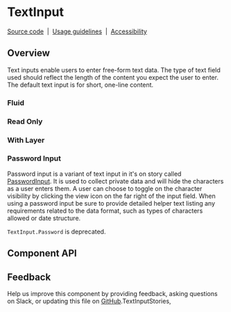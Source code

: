 
<Meta of={TextInputStories} />

# TextInput

[Source code](https://github.com/carbon-design-system/carbon/tree/main/packages/react/src/components/TextInput)
&nbsp;|&nbsp;
[Usage guidelines](https://www.carbondesignsystem.com/components/text-input/usage)
&nbsp;|&nbsp;
[Accessibility](https://www.carbondesignsystem.com/components/text-input/accessibility)

<Canvas>
  <Story of={TextInputStories.Default} />
</Canvas>

## Overview

Text inputs enable users to enter free-form text data. The type of text field
used should reflect the length of the content you expect the user to enter. The
default text input is for short, one-line content.

### Fluid

<Canvas>
  <Story of={TextInputStories.Fluid} />
</Canvas>

### Read Only

<Canvas>
  <Story of={TextInputStories.ReadOnly} />
</Canvas>

### With Layer

<Canvas>
  <Story of={TextInputStories._WithLayer} />
</Canvas>

### Password Input

Password input is a variant of text input in it's on story called
[PasswordInput](https://react.carbondesignsystem.com/?path=/story/components-passwordinput--default).
It is used to collect private data and will hide the characters as a user enters
them. A user can choose to toggle on the character visibility by clicking the
view icon on the far right of the input field. When using a password input be
sure to provide detailed helper text listing any requirements related to the
data format, such as types of characters allowed or date structure.

`TextInput.Password` is deprecated.

## Component API

<ArgsTable />

## Feedback

Help us improve this component by providing feedback, asking questions on Slack,
or updating this file on
[GitHub](https://github.com/carbon-design-system/carbon/edit/main/packages/react/src/components/TextInput/TextInput.mdx).TextInputStories,
